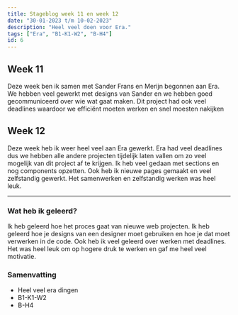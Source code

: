 ```yaml
---
title: Stageblog week 11 en week 12
date: "30-01-2023 t/m 10-02-2023"
description: "Heel veel doen voor Era."
tags: ["Era", "B1-K1-W2", "B-H4"]
id: 6
---
```


## Week 11

Deze week ben ik samen met Sander Frans en Merijn begonnen aan Era. We hebben veel gewerkt met designs van Sander en we hebben goed gecommuniceerd over wie wat gaat maken. Dit project had ook veel deadlines waardoor we efficiënt moeten werken en snel moesten nakijken

## Week 12

Deze week heb ik weer heel veel aan Era gewerkt. Era had veel deadlines dus we hebben alle andere projecten tijdelijk laten vallen om zo veel mogelijk van dit project af te krijgen. Ik heb veel gedaan met sections en nog components opzetten. Ook heb ik nieuwe pages gemaakt en veel zelfstandig gewerkt. Het samenwerken en zelfstandig werken was heel leuk.

---

### Wat heb ik geleerd?

Ik heb geleerd hoe het proces gaat van nieuwe web projecten. Ik heb geleerd hoe je designs van een designer moet gebruiken en hoe je dat moet verwerken in de code. Ook heb ik veel geleerd over werken met deadlines. Het was heel leuk om op hogere druk te werken en gaf me heel veel motivatie.

### Samenvatting

- Heel veel era dingen
- B1-K1-W2
- B-H4
